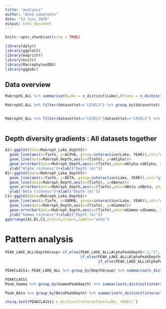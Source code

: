 ```yaml
---
title: "analysis"
author: "Anne Lewerentz"
date: "12 Juni 2020"
output: html_document
---
```


```r
knitr::opts_chunk$set(echo = TRUE)
```

```r
library(dplyr)
library(ggplot2)
library(magrittr)
library(knitr)
library(MacrophytesDDG)
library(ggpubr)

```

## Data overview


```r
MakrophS_ALL %>% summarise(NLake = n_distinct(Lake),NTrans = n_distinct(MST_NR),NDepth = n_distinct(Probestelle),NYEAR = n_distinct(YEAR))

MakrophS_ALL %>% filter(datasettot=="LEVEL3") %>% group_by(datasettot) %>% summarise(NLake = n_distinct(Lake),N = n_distinct(Lake,YEAR),
                                                                                     NTrans = n_distinct(MST_NR),NDepth = n_distinct(Probestelle),NYEAR = n_distinct(YEAR))

MakrophS_ALL %>% filter(datasettot=="LEVEL3"|datasettot=="LEVEL2") %>% summarise(NLake = n_distinct(Lake),N = n_distinct(Lake,YEAR),
                                                                                 NTrans = n_distinct(MST_NR),NDepth = n_distinct(Probestelle),NYEAR = n_distinct(YEAR))


```



## Depth diversity gradients : All datasets together


```r
A1<-ggplot(data=Makroph_Lake_DepthS)+
  geom_line(aes(x=Tiefe, y=ALPHA, group=interaction(Lake, YEAR)),col="grey")+ scale_x_reverse()+
  geom_line(data=Makroph_Depth,aes(x=(Tiefe), y=mAlpha))+ 
  geom_errorbar(data=Makroph_Depth,aes(x=(Tiefe),ymin=mAlpha-sdAlpha, ymax=mAlpha+sdAlpha), width=.1)+
  ylab("Alpha richness")+xlab(("Depth (m)"))
B1<-ggplot(data=Makroph_Lake_DepthS)+
  geom_line(aes(x=Tiefe, y=BETA, group=interaction(Lake, YEAR)),col="grey")+ scale_x_reverse()+
  geom_line(data=Makroph_Depth,aes(x=(Tiefe), y=mBeta))+ 
  geom_errorbar(data=Makroph_Depth,aes(x=(Tiefe),ymin=mBeta-sdBeta, ymax=mBeta+sdBeta), width=.1)+
  ylab("Beta richness")+xlab(("Depth (m)"))
C1<-ggplot(data=Makroph_Lake_DepthS)+
  geom_line(aes(x=Tiefe, y=GAMMA, group=interaction(Lake, YEAR)),col="grey")+ scale_x_reverse()+
  geom_line(data=Makroph_Depth,aes(x=(Tiefe), y=mGamma))+ 
  geom_errorbar(data=Makroph_Depth,aes(x=(Tiefe),ymin=mGamma-sdGamma, ymax=mGamma+sdGamma), width=.1)+
  ylab("Gamma richness")+xlab(("Depth (m)"))
ggarrange(A1,B1,C1,ncol=3,nrow=1,labels="auto")
```

# Pattern analysis



```r

PEAK_LAKE_ALL$DepthGroup<-if_else(PEAK_LAKE_ALL$AlphaPeakDepth>-1,"1",
                                  if_else(PEAK_LAKE_ALL$AlphaPeakDepth>-2,"2",
                                          if_else(PEAK_LAKE_ALL$AlphaPeakDepth>-4,"3","4")))

PEAKCLASS1<-PEAK_LAKE_ALL %>% group_by(DepthGroup) %>% summarise(n_distinct(interaction(Lake,YEAR)))

PEAKCLASS1
Peak_Gamma %>% group_by(GammaPeakDepth) %>% summarise(n_distinct(interaction(Lake,YEAR)))

Peak_Beta %>% group_by(BetaPeakDepth) %>% summarise(n_distinct(interaction(Lake,YEAR)))

chisq.test(PEAKCLASS1$`n_distinct(interaction(Lake, YEAR))`)
```

